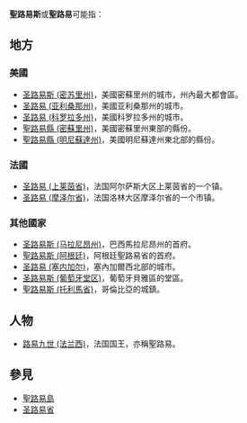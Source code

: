 '''聖路易斯'''或'''聖路易'''可能指：
{{TOCright}}

== 地方 ==
===美國===
* [[圣路易斯_(密苏里州)|圣路易斯 (密苏里州)]]，美國密蘇里州的城市，州內最大都會區。
* [[圣路易_(亚利桑那州)|圣路易 (亚利桑那州)]]，美國亚利桑那州的城市。
* [[圣路易_(科罗拉多州)|圣路易 (科罗拉多州)]]，美國科罗拉多州的城市。
* [[聖路易縣_(密蘇里州)|聖路易縣 (密蘇里州)]]，美國密蘇里州東部的縣份。
* [[聖路易縣_(明尼蘇達州)|聖路易縣 (明尼蘇達州)]]，美國明尼蘇達州東北部的縣份。

===法國===
* [[圣路易_(上莱茵省)|圣路易 (上莱茵省)]]，法国阿尔萨斯大区上莱茵省的一个镇。
* [[圣路易_(摩泽尔省)|圣路易 (摩泽尔省)]]，法国洛林大区摩泽尔省的一个市镇。

===其他國家===
* [[圣路易斯_(马拉尼昂州)|圣路易斯 (马拉尼昂州)]]，巴西馬拉尼昂州的首府。
* [[聖路易斯_(阿根廷)|聖路易斯 (阿根廷)]]，阿根廷聖路易省的首府。
* [[圣路易_(塞内加尔)|圣路易 (塞内加尔)]]，塞內加爾西北部的城市。
* [[圣路易斯_(葡萄牙堂区)|圣路易斯 (葡萄牙堂区)]]，葡萄牙貝雅區的堂區。
* [[聖路易斯_(托利馬省)|聖路易斯 (托利馬省)]]，哥倫比亞的城鎮。

== 人物 ==
* [[路易九世_(法兰西)|路易九世 (法兰西)]]，法国国王，亦稱聖路易。

==參見==
*[[聖路易島|聖路易島]]
*[[圣路易省|圣路易省]]

{{disambig|Cat=四字消歧义}}